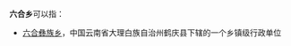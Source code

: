 '''六合乡'''可以指：
{{PRC admin/disambig|43/10/21/216/000|51/07/81/218/000|51/13/22/224/000|51/18/22/200/000}}
*[[六合彝族乡|六合彝族乡]]，中国云南省大理白族自治州鹤庆县下辖的一个乡镇级行政单位

{{disambig|cat=三字中国乡名消歧义}}